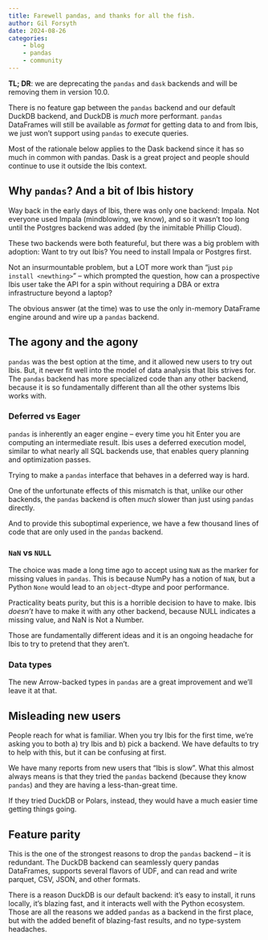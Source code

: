 ```yaml
---
title: Farewell pandas, and thanks for all the fish.
author: Gil Forsyth
date: 2024-08-26
categories:
    - blog
    - pandas
    - community
---
```


**TL; DR**: we are deprecating the `pandas` and `dask` backends and will be
removing them in version 10.0.

There is no feature gap between the `pandas` backend and our default DuckDB
backend, and DuckDB is _much_ more performant.  `pandas` DataFrames will still
be available as _format_ for getting data to and from Ibis, we just won't
support using `pandas` to execute queries.

Most of the rationale below applies to the Dask backend since it has so much in
common with pandas. Dask is a great project and people should continue to use
it outside the Ibis context.

## Why `pandas`? And a bit of Ibis history

Way back in the early days of Ibis, there was only one backend: Impala.  Not
everyone used Impala (mindblowing, we know), and so it wasn't too long until the
Postgres backend was added (by the inimitable Phillip Cloud).

These two backends were both featureful, but there was a big problem with adoption:
Want to try out Ibis?  You need to install Impala or Postgres first.

Not an insurmountable problem, but a LOT more work than "just `pip install
<newthing>`" -- which prompted the question, how can a prospective Ibis user
take the API for a spin without requiring a DBA or extra infrastructure beyond a
laptop?

The obvious answer (at the time) was to use the only in-memory DataFrame engine
around and wire up a `pandas` backend.

## The agony and the agony

`pandas` was the best option at the time, and it allowed new users to try out
Ibis.  But, it never fit well into the model of data analysis that Ibis strives
for.  The `pandas` backend has more specialized code than any other backend,
because it is so fundamentally different than all the other systems Ibis works
with.

### Deferred vs Eager

`pandas` is inherently an eager engine -- every time you hit Enter you are
computing an intermediate result. Ibis uses a deferred execution model, similar
to what nearly all SQL backends use, that enables query planning and
optimization passes.

Trying to make a `pandas` interface that behaves in a deferred way is hard.

One of the unfortunate effects of this mismatch is that, unlike our other
backends, the `pandas` backend is often _much_ slower than just using `pandas`
directly.

And to provide this suboptimal experience, we have a few thousand lines of code
that are only used in the `pandas` backend.

### `NaN` vs `NULL`

The choice was made a long time ago to accept using `NaN` as the marker for
missing values in `pandas`.  This is because NumPy has a notion of `NaN`, but a
Python `None` would lead to an `object`-dtype and poor performance.

Practicality beats purity, but this is a horrible decision to have to make.
Ibis _doesn't_ have to make it with any other backend, because NULL indicates a
missing value, and NaN is Not a Number.

Those are fundamentally different ideas and it is an ongoing headache for Ibis
to try to pretend that they aren't.

### Data types

The new Arrow-backed types in `pandas` are a great improvement and we'll leave
it at that.

## Misleading new users

People reach for what is familiar.  When you try Ibis for the first time, we're
asking you to both a) try Ibis and b) pick a backend. We have defaults to try to
help with this, but it can be confusing at first.

We have many reports from new users that "Ibis is slow".  What this almost
always means is that they tried the `pandas` backend (because they know
`pandas`) and they are having a less-than-great time.

If they tried DuckDB or Polars, instead, they would have a much easier time
getting things going.

## Feature parity

This is the one of the strongest reasons to drop the `pandas` backend -- it is redundant.  The
DuckDB backend can seamlessly query pandas DataFrames, supports several flavors
of UDF, and can read and write parquet, CSV, JSON, and other formats.

There is a reason DuckDB is our default backend: it's easy to install, it runs
locally, it's blazing fast, and it interacts well with the Python ecosystem.
Those are all the reasons we added `pandas` as a backend in the first place, but
with the added benefit of blazing-fast results, and no type-system headaches.
